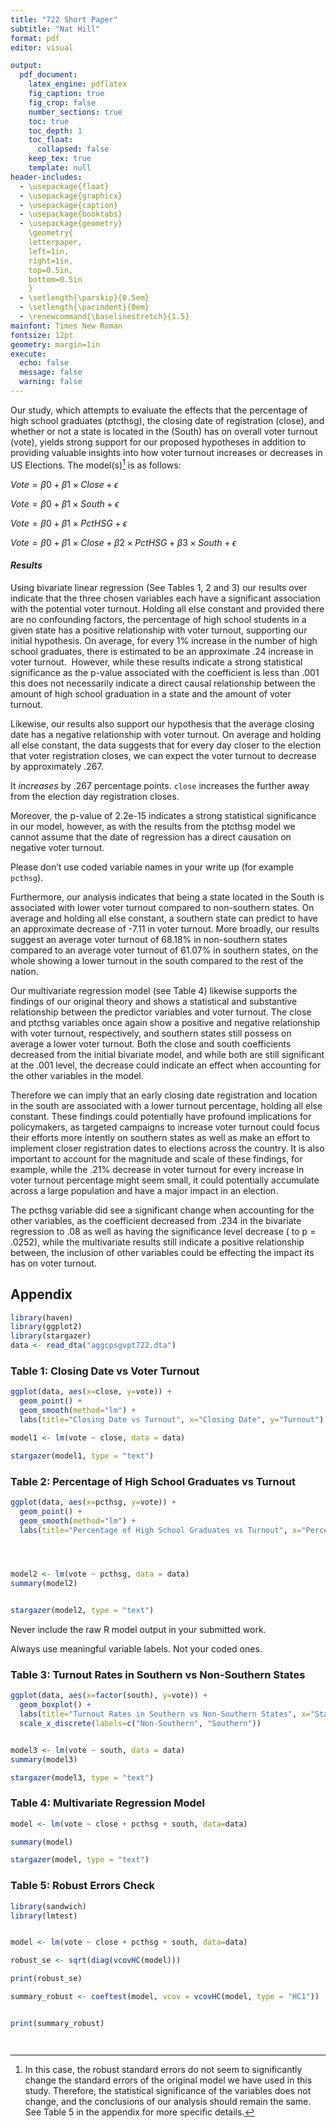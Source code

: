 ```yaml
---
title: "722 Short Paper"
subtitle: "Nat Hill"
format: pdf
editor: visual

output:
  pdf_document:
    latex_engine: pdflatex
    fig_caption: true
    fig_crop: false
    number_sections: true
    toc: true
    toc_depth: 1
    toc_float:
      collapsed: false
    keep_tex: true
    template: null
header-includes:
  - \usepackage{float}
  - \usepackage{graphicx}
  - \usepackage{caption}
  - \usepackage{booktabs}
  - \usepackage{geometry}
    \geometry{
    letterpaper,
    left=1in,
    right=1in,
    top=0.5in,
    bottom=0.5in
    }
  - \setlength{\parskip}{0.5em}
  - \setlength{\parindent}{0em}
  - \renewcommand{\baselinestretch}{1.5}
mainfont: Times New Roman
fontsize: 12pt
geometry: margin=1in
execute: 
  echo: false
  message: false
  warning: false
---
```


\vspace{-2.5cm}

Our study, which attempts to evaluate the effects that the percentage of high school graduates (ptcthsg), the closing date of registration (close), and whether or not a state is located in the (South) has on overall voter turnout (vote), yields strong support for our proposed hypotheses in addition to providing valuable insights into how voter turnout increases or decreases in US Elections. The model(s)[^1] is as follows:

[^1]: In this case, the robust standard errors do not seem to significantly change the standard errors of the original model we have used in this study. Therefore, the statistical significance of the variables does not change, and the conclusions of our analysis should remain the same. See Table 5 in the appendix for more specific details.

$Vote=β0​+β1​×Close+ϵ$

$Vote=β0​+β1​×South+ϵ$

$Vote=β0​+β1​×PctHSG+ϵ$

$Vote=β0​+β1​×Close+β2​×PctHSG+β3​×South+ϵ$

#### *Results*

Using bivariate linear regression (See Tables 1, 2 and 3) our results over indicate that the three chosen variables each have a significant association with the potential voter turnout. Holding all else constant and provided there are no confounding factors, the percentage of high school students in a given state has a positive relationship with voter turnout, supporting our initial hypothesis. On average, for every 1% increase in the number of high school graduates, there is estimated to be an approximate .24 increase in voter turnout.  However, while these results indicate a strong statistical significance as the p-value associated with the coefficient is less than .001 this does not necessarily indicate a direct causal relationship between the amount of high school graduation in a state and the amount of voter turnout. 

Likewise, our results also support our hypothesis that the average closing date has a negative relationship with voter turnout. On average and holding all else constant, the data suggests that for every day closer to the election that voter registration closes, we can expect the voter turnout to decrease by approximately .267.

::: callout-note
It *increases* by .267 percentage points. `close` increases the further away from the election day registration closes.
:::

Moreover, the p-value of 2.2e-15 indicates a strong statistical significance in our model, however, as with the results from the ptcthsg model we cannot assume that the date of regression has a direct causation on negative voter turnout. 

::: callout-note
Please don't use coded variable names in your write up (for example `pcthsg`).
:::

Furthermore, our analysis indicates that being a state located in the South is associated with lower voter turnout compared to non-southern states. On average and holding all else constant, a southern state can predict to have an approximate decrease of -7.11 in voter turnout. More broadly, our results suggest an average voter turnout of 68.18% in non-southern states compared to an average voter turnout of 61.07% in southern states, on the whole showing a lower turnout in the south compared to the rest of the nation. 

Our multivariate regression model (see Table 4) likewise supports the findings of our original theory and shows a statistical and substantive relationship between the predictor variables and voter turnout. The close and ptcthsg variables once again show a positive and negative relationship with voter turnout, respectively, and southern states still possess on average a lower voter turnout. Both the close and south coefficients decreased from the initial bivariate model, and while both are still significant at the .001 level, the decrease could indicate an effect when accounting for the other variables in the model. 

Therefore we can imply that an early closing date registration and location in the south are associated with a lower turnout percentage, holding all else constant. These findings could potentially have profound implications for policymakers, as targeted campaigns to increase voter turnout could focus their efforts more intently on southern states as well as make an effort to implement closer registration dates to elections across the country. It is also important to account for the magnitude and scale of these findings, for example, while the .21% decrease in voter turnout for every increase in voter turnout percentage might seem small, it could potentially accumulate across a large population and have a major impact in an election. 

The pcthsg variable did see a significant change when accounting for the other variables, as the coefficient decreased from .234 in the bivariate regression to .08 as well as having the significance level decrease ( to p = .0252), while the multivariate results still indicate a positive relationship between, the inclusion of other variables could be effecting the impact its has on voter turnout.

## Appendix

```r
library(haven)  
library(ggplot2) 
library(stargazer)
data <- read_dta("aggcpsgvpt722.dta")

```

### Table 1: Closing Date vs Voter Turnout

```r

ggplot(data, aes(x=close, y=vote)) +
  geom_point() +
  geom_smooth(method="lm") +
  labs(title="Closing Date vs Turnout", x="Closing Date", y="Turnout")

model1 <- lm(vote ~ close, data = data)

stargazer(model1, type = "text")


```

### Table 2: Percentage of High School Graduates vs Turnout

```r

ggplot(data, aes(x=pcthsg, y=vote)) +
  geom_point() +
  geom_smooth(method="lm") +
  labs(title="Percentage of High School Graduates vs Turnout", x="Percentage of High School Graduates", y="Turnout")




model2 <- lm(vote ~ pcthsg, data = data)
summary(model2)


stargazer(model2, type = "text")


```

::: callout-note
Never include the raw R model output in your submitted work.
:::

::: callout-note
Always use meaningful variable labels. Not your coded ones.
:::

### Table 3: Turnout Rates in Southern vs Non-Southern States

```r

ggplot(data, aes(x=factor(south), y=vote)) +
  geom_boxplot() +
  labs(title="Turnout Rates in Southern vs Non-Southern States", x="State", y="Turnout") +
  scale_x_discrete(labels=c("Non-Southern", "Southern"))


model3 <- lm(vote ~ south, data = data)
summary(model3)

stargazer(model3, type = "text")


```

### Table 4: Multivariate Regression Model

```r

model <- lm(vote ~ close + pcthsg + south, data=data)

summary(model)

stargazer(model, type = "text")


```

### Table 5: Robust Errors Check

```r


library(sandwich)
library(lmtest)


model <- lm(vote ~ close + pcthsg + south, data=data)

robust_se <- sqrt(diag(vcovHC(model)))

print(robust_se)

summary_robust <- coeftest(model, vcov = vcovHC(model, type = "HC1"))


print(summary_robust)




```
